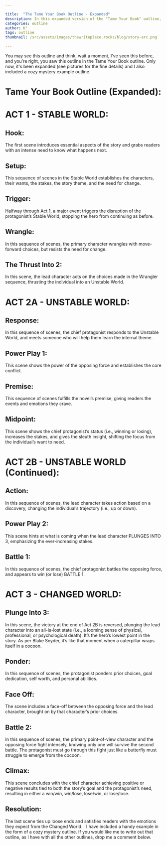 ```yaml
---

title:  "The Tame Your Book Outline - Expanded"
description: In this expanded version of the "Tame Your Book" outline, I break down novel structure into three distinct acts and eighteen key beats. The framework moves from a Stable World through an Unstable World to a Changed World, with detailed scene sequences that guide character development and plot progression. Each beat serves a specific purpose, from the initial Hook through to the final Resolution, with particular attention to power plays, battles, and transformative moments. This structure works especially well for genres like cozy mysteries, where both external plot and internal character development need careful pacing.
categories: outline
author: K°
tags: outline
thumbnail: /src/assets/images/thewriteplace.rocks/blog/story-arc.png

---
```


<LightboxGallery>
    <GalleryImage src="/src/assets/images/thewriteplace.rocks/blog/story-arc.png" alt="Story Arc" />
    <GalleryImage src="/src/assets/images/thewriteplace.rocks/blog/cozy-mystery.jpg" alt="Story Arc - Cozy Mystery Genre" />
</LightboxGallery>


You may see this outline and think, wait a moment, I've seen this before, and you're right, you saw this outline in the Tame Your Book outline. Only now, it's been expanded (see pictures for the fine details) and I also included a cozy mystery example outline.
&nbsp;
# Tame Your Book Outline (Expanded):
# ACT 1 - STABLE WORLD:
## Hook:
The first scene introduces essential aspects of the story and grabs readers with an intense need to know what happens next.
&nbsp;
## Setup:
This sequence of scenes in the Stable World establishes the characters, their wants, the stakes, the story theme, and the need for change.
&nbsp;
## Trigger:
Halfway through Act 1, a major event triggers the disruption of the protagonist’s Stable World, stopping the hero from continuing as before.
&nbsp;
## Wrangle:
In this sequence of scenes, the primary character wrangles with move-forward choices, but resists the need for change.
&nbsp;
## The Thrust Into 2:
In this scene, the lead character acts on the choices made in the Wrangler sequence, thrusting the individual into an Unstable World.
&nbsp;
# ACT 2A - UNSTABLE WORLD:
## Response:
In this sequence of scenes, the chief protagonist responds to the Unstable World, and meets someone who will help them learn the internal theme.
&nbsp;
## Power Play 1:
This scene shows the power of the opposing force and establishes the core conflict.
&nbsp;
## Premise:
This sequence of scenes fulfills the novel’s premise, giving readers the events and emotions they crave.
&nbsp;
## Midpoint:
This scene shows the chief protagonist’s status (i.e., winning or losing), increases the stakes, and gives the sleuth insight, shifting the focus from the individual’s want to need.
&nbsp;
# ACT 2B - UNSTABLE WORLD (Continued):
## Action:
In this sequence of scenes, the lead character takes action based on a discovery, changing the individual’s trajectory (i.e., up or down).
&nbsp;
## Power Play 2:
This scene hints at what is coming when the lead character PLUNGES INTO 3, emphasizing the ever-increasing stakes.
&nbsp;
## Battle 1:
In this sequence of scenes, the chief protagonist battles the opposing force, and appears to win (or lose) BATTLE 1.
&nbsp;
# ACT 3 - CHANGED WORLD:
## Plunge Into 3:
In this scene, the victory at the end of Act 2B is reversed, plunging the lead character into an all-is-lost state (i.e., a looming sense of physical, professional, or psychological death). It’s the hero’s lowest point in the story. As per Blake Snyder, it’s like that moment when a caterpillar wraps itself in a cocoon.
&nbsp;
## Ponder:
In this sequence of scenes, the protagonist ponders prior choices, goal dedication, self worth, and personal abilities.
&nbsp;
## Face Off:
The scene includes a face-off between the opposing force and the lead character, brought on by that character’s prior choices.
&nbsp;
## Battle 2:
In this sequence of scenes, the primary point-of-view character and the opposing force fight intensely, knowing only one will survive the second battle. The protagonist must go through this fight just like a butterfly must struggle to emerge from the cocoon.
&nbsp;
## Climax:
This scene concludes with the chief character achieving positive or negative results tied to both the story’s goal and the protagonist’s need, resulting in either a win/win, win/lose, lose/win, or lose/lose.
&nbsp;
## Resolution:
The last scene ties up loose ends and satisfies readers with the emotions they expect from the Changed World.
&nbsp;
I have included a handy example in the form of a cozy mystery outline. If you would like me to write out that outline, as I have with all the other outlines, drop me a comment below.
&nbsp;
